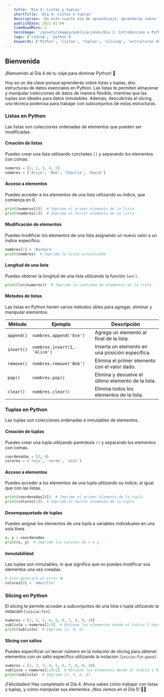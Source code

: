 ```yaml
---
    title: 'Día 4: Listas y tuplas'
    shortTitle: 'Día 4: Listas y tuplas'
    description: 'En este cuarto día de aprendizaje, aprenderás sobre listas y tuplas en Python, dos estructuras de datos esenciales.'
    publishDate: 2021-01-04
    timeReadMins: 2
    heroImage: '/assets/images/publicaciones/Dia 1: Introducción a Python y sintaxis básica.png'
    tags: ['coding', 'python']
    keywords: ['Python', 'listas', 'tuplas', 'slicing', 'estructuras de datos']
---
```


## Bienvenida

¡Bienvenido al Día 4 de tu viaje para dominar Python! 🎉

Hoy es un día clave porque aprenderás sobre listas y tuplas, dos estructuras de datos esenciales en Python. Las listas te permiten almacenar y manipular colecciones de datos de manera flexible, mientras que las tuplas son ideales para datos inmutables. Además, descubrirás el slicing, una técnica poderosa para trabajar con subconjuntos de estas estructuras.

### Listas en Python
Las listas son colecciones ordenadas de elementos que pueden ser modificadas.

#### Creación de listas
Puedes crear una lista utilizando corchetes `[]` y separando los elementos con comas.

```python
numeros = [1, 2, 3, 4, 5]
nombres = ['Alice', 'Bob', 'Charlie', 'David']
```

#### Acceso a elementos
Puedes acceder a los elementos de una lista utilizando su índice, que comienza en 0.

```python
print(numeros[0])  # Imprime el primer elemento de la lista
print(nombres[2])  # Imprime el tercer elemento de la lista
```

#### Modificación de elementos
Puedes modificar los elementos de una lista asignando un nuevo valor a un índice específico.

```python
nombres[1] = 'Barbara'
print(nombres)  # Imprime la lista actualizada
```

#### Longitud de una lista
Puedes obtener la longitud de una lista utilizando la función `len()`.

```python
print(len(numeros))  # Imprime la cantidad de elementos en la lista
```

#### Metodos de listas
Las listas en Python tienen varios métodos útiles para agregar, eliminar y manipular elementos.

| Método | Ejemplo | Descripción |
| ------ | ------- | ----------- |
| `append()` | `nombres.append('Eve')` | Agrega un elemento al final de la lista. |
| `insert()` | `nombres.insert(1, 'Alice')` | Inserta un elemento en una posición específica. |
| `remove()` | `nombres.remove('Bob')` | Elimina el primer elemento con el valor dado. |
| `pop()` | `nombres.pop()` | Elimina y devuelve el último elemento de la lista. |
| `clear()` | `nombres.clear()` | Elimina todos los elementos de la lista. |

### Tuplas en Python
Las tuplas son colecciones ordenadas e inmutables de elementos.

#### Creación de tuplas
Puedes crear una tupla utilizando paréntesis `()` y separando los elementos con comas.

```python
coordenadas = (3, 4)
colores = ('rojo', 'verde', 'azul')
```

#### Acceso a elementos
Puedes acceder a los elementos de una tupla utilizando su índice, al igual que con las listas.

```python
print(coordenadas[0])  # Imprime el primer elemento de la tupla
print(colores[2])  # Imprime el tercer elemento de la tupla
```

#### Desempaquetado de tuplas
Puedes asignar los elementos de una tupla a variables individuales en una sola línea.

```python
x, y = coordenadas
print(x, y)  # Imprime los valores de x e y
```

#### Inmutabilidad
Las tuplas son inmutables, lo que significa que no puedes modificar sus elementos una vez creadas.

```python
# Esto generará un error ❌
colores[0] = 'amarillo'
```

### Slicing en Python
El slicing te permite acceder a subconjuntos de una lista o tupla utilizando la notación `[inicio:fin]`.

```python
numeros = [1, 2, 3, 4, 5, 6, 7, 8, 9, 10]
sublista = numeros[2:5]  # Obtiene los elementos desde el índice 2 hasta el 4
print(sublista)  # Imprime [3, 4, 5]
```
#### Slicing con saltos
Puedes especificar un tercer número en la notación de slicing para obtener elementos con un salto específico utilizando la notacion `[inicio:fin:paso]`.

```python
numeros = [1, 2, 3, 4, 5, 6, 7, 8, 9, 10]
sublista = numeros[1:9:2]  # Obtiene los elementos desde el índice 1 hasta el 8 con un salto de 2
print(sublista)  # Imprime [2, 4, 6, 8]
```

¡Felicidades! Has completado el Día 4. Ahora sabes cómo trabajar con listas y tuplas, y cómo manipular sus elementos. ¡Nos vemos en el Día 5! 🚀✨